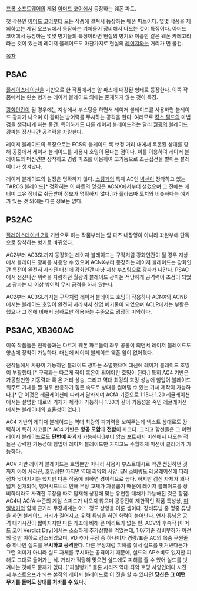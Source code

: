 [[프롬 소프트웨어]]의 게임 [[아머드 코어]]에서 등장하는 웨폰 파트.

첫 작품인 [[아머드 코어]]부터 모든 작품에 걸쳐서 등장하는 웨폰 파트이다. 몇몇 작품을 제외하고는 게임 오프닝에서 등장하는 기체들이 장비해서 나오는 것이 특징이다. 아머드 코어에서 등장하는 몇몇 병기들의 특징이라면 현실의 병기와 이름만 같은 웨폰 카테고리라는 것이 있는데 레이저 블레이드도 마찬가지로 현실의 [[레이저]]와는 거리가 먼 물건. 

[[목차]]

== PSAC ==
[[플레이스테이션]]을 기반으로 한 작품에서는 암 파츠에 내장된 형태로 등장한다. 이쪽 작품에서는 왼손 병기는 레이저 블레이드 외에는 존재하지 않는 것이 특징. 

[[강화인간]]이 될 경우에는 지상에서 부스팅을 하면서 레이저 블레이드를 사용하면 블레이드 광파가 나오며 이 광파는 방어력를 무시하는 공격을 한다. 여러모로 [[킹스 필드]]의 마법검을 생각나게 하는 물건. 특이하게도 다른 레이저 블레이드와는 달리 [[월광]]의 블레이드 광파는 정신나간 공격력을 자랑한다. 

레이저 블레이드의 특징으로는 FCS의 블레이드 록 보정 거리 내에서 록온된 상대를 향해 공중에서 레이저 블레이드를 사용시 호밍이 된다는 점이다. 이를 이용하여 레이저 블레이드와 머신건만 장착하고 경량 파츠를 이용하여 고기동으로 초근접전을 벌이는 블레이더가 생겨났다.

레이저 블레이드의 설정은 명확하지 않다. [[스팅거]]의 특제 AC인 [[빅센]]이 장착하고 있는 TAROS 블레이드[* 정확히는 이 파트의 명칭은 ACNX에서부터 생겼으며 그 전에는 에너미 고유 장비로 취급받아 정보가 명확하지 않다.]가 플라즈마 토치와 비슷하다는 얘기가 있는 것 외에는 다른 정보는 없다.

== PS2AC ==
[[플레이스테이션 2]]을 기반으로 하는 작품부터는 암 파츠 내장형이 아니라 좌완부에 단독으로 장착하는 병기로 바뀌었다. 

AC2부터 AC3SL까지 등장하는 레이저 블레이드는 구작처럼 강화인간이 될 경우 지상에서 블레이드 광파를 사용할 수 있으며 ACNX부터 등장하는 레이저 블레이드는 강화인간 특전이 완전히 사라진 대신에 강화인간 마냥 지상 부스팅으로 광파가 나간다. PSAC에서 정신나간 위력을 자랑하던 월광의 블레이드 광파는 적당하게 공격력이 조정이 되었고 광파는 더 이상 방어력 무시 공격을 하지 않는다.

AC2부터 AC3SL까지는 구작처럼 레이저 블레이드 호밍이 작용하나 ACNX와 ACNB에서는 블레이드 호밍이 완전히 사라져서 산업 폐기물이 되었으며 ACLR에서는 부활은 했으나 그 전에 비해서 상하로만 작용하는 수준으로 굉장히 미약하다.

== PS3AC, XB360AC ==
이쪽 작품들은 전작들과는 다르게 웨폰 파트들이 좌우 공통이 되면서 레이저 블레이드도 양손에 장착이 가능하다. 대신에 레이저 블레이드 웨폰 암이 없어졌다.

전작들에서 사용이 가능하던 블레이드 광파는 소멸했으며 대신에 레이저 블레이드 호밍이 부활했다.[* 구작과는 다르게 적이 록온이 되어야만 호밍이 된다.] 특히 AC4 기반은 가공할만한 기동력과 록 온 거리 상승, 그리고 역대 최강의 호밍 성능에 힘입어 블레이드 위주로 기체를 짤 경우 반응하기 힘든 속도로 상대를 썰어댈 수 있는 기체 제작이 가능하다.[* 단 이것은 레귤레이션에 따라서 달라지며 ACfA 기준으로 1.15나 1.20 레귤레이션에서는 설명한 대로의 기체가 제작이 가능하나 1.30과 같이 기동성을 죽인 레귤레이션에서는 블레이더의 효율성이 없다.]

AC4 기반의 레이저 블레이드는 역대 최강의 파괴력을 보여주는데 넥스트 상대로도 강력하며 특히 자코들[* AC4 기반은 '''항공 모함'''과 '''전함'''이 자코다. 그리고 함선들은 그 어떤 레이저 블레이드로도 '''단번에 파괴'''가 가능하다.]부터 [[암즈 포트]]까지 미션에서 나오는 적들은 강력한 기동성에 힘입어 레이저 블레이드만 가지고도 수월하게 미션이 클리어가 가능하다.

ACV 기반 레이저 블레이드는 호밍뿐만 아니라 사용시 부스트대시로 약간 전진하던 것까지 아예 사라진, 호밍성만 따지면 역대 최악의 사양. EN 소비량도 레귤레이션에 따라 점차 낮아지기는 했지만 다른 작품에 비하면 경이적으로 높다. 하지만 검신 자체가 꽤나 넓게 전개되며, 행거시프트로 인해 무장 교체가 자유롭기 때문에 레이저 블레이드를 장비하더라도 사격전 무장을 따로 탑재해 상황에 맞는 유연한 대처가 가능해진 것은 장점. AC4나 ACfA 수준의 게임 스피드가 나오지 않으며 공중전이 제한적인 작품 특성상, [[파일벙커]]와 함께 근거리 무장체계는 어느 정도 상향을 이룬 셈이다. 장비튜닝 중 명중 튜닝을 하면 블레이드 거리가 길어지고, 위력 튜닝을 하면 화력이 늘어난다. 연사 튜닝은 공격 대기시간이 짧아지지만 다른 개조에 비해 큰 메리트가 없는 편.
ACV의 후속작 [아머드 코어 Verdict Day]에서는 소소하게 추가상향을 먹었는데, 1.07기준 장비부하가 이전의 절반 이하로 감소되었으며, VD 추가 무장 중 하나이자 경량/표준 AC의 목숨 구원줄 중 하나인 실드를 '''무시하고 공격'''한다. 다른 무장처럼 피해를 줘서 실드를 벗겨낸다든가 그런 의미가 아니라 실드 자체를 무시하는 공격이기 때문에, 실드의 AP소비도 없지만 피해도 그대로 들어가는 식. 거리가 적당히 맞으면 실드에도 피해를 줄 수 있어 실드를 벗겨내는 것에도 문제가 없다. ["파일벙커" 물론 시리즈 역대 최악 호밍 사양인데다 시전 시 부스트오프가 되는 본작의 레이저 블레이드로 이 짓을 할 수 있다면 '''당신은 그 어떤 무기를 들어도 상대를 처바를 수 있다.''']
